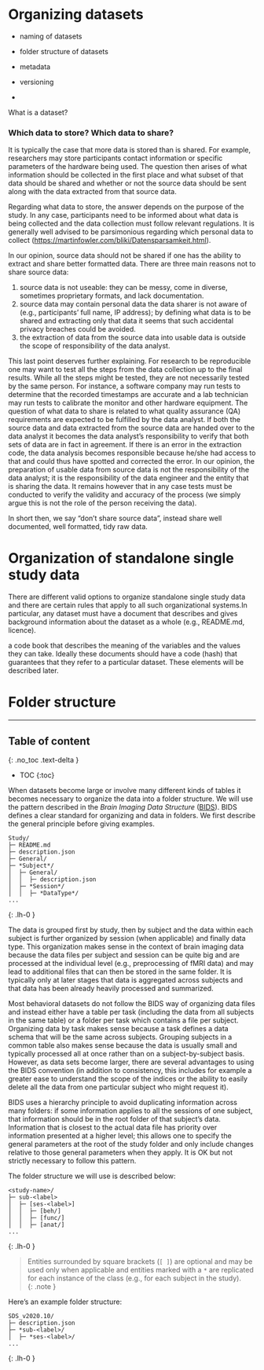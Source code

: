 
# Organizing datasets

- naming of datasets
- folder structure of datasets
- metadata
- versioning

-

What is a dataset?

### Which data to store? Which data to share?

It is typically the case that more data is stored than is shared. For example, researchers may store participants contact information or specific parameters of the hardware being used. The question then arises of what information should be collected in the first place and what subset of that data should be shared and whether or not the source data should be sent along with the data extracted from that source data.

Regarding what data to store, the answer depends on the purpose of the study. In any case, participants need to be informed about what data is being collected and the data collection must follow relevant regulations. It is generally well advised to be parsimonious regarding which personal data to collect (<https://martinfowler.com/bliki/Datensparsamkeit.html>).

In our opinion, source data should not be shared if one has the ability to extract and share better formatted data. There are three main reasons not to share source data:

1. source data is not useable: they can be messy, come in diverse, sometimes proprietary formats, and lack documentation.
2. source data may contain personal data the data sharer is not aware of (e.g., participants' full name, IP address); by defining what data is to be shared and extracting only that data it seems that such accidental privacy breaches could be avoided.
3. the extraction of data from the source data into usable data is outside the scope of responsibility of the data analyst.

This last point deserves further explaining. For research to be reproducible one may want to test all the steps from the data collection up to the final results. While all the steps might be tested, they are not necessarily tested by the same person. For instance, a software company may run tests to determine that the recorded timestamps are accurate and a lab technician may run tests to calibrate the monitor and other hardware equipment. The question of what data to share is related to what quality assurance (QA) requirements are expected to be fulfilled by the data analyst. If both the source data and data extracted from the source data are handed over to the data analyst it becomes the data analyst's responsibility to verify that both sets of data are in fact in agreement. If there is an error in the extraction code, the data analysis becomes responsible because he/she had access to that and could thus have spotted and corrected the error. In our opinion, the preparation of usable data from source data is not the responsibility of the data analyst; it is the responsibility of the data engineer and the entity that is sharing the data. It remains however that in any case tests must be conducted to verify the validity and accuracy of the process (we simply argue this is not the role of the person receiving the data).

In short then, we say "don't share source data", instead share well documented, well formatted, tidy raw data.

# Organization of standalone single study data

There are different valid options to organize standalone single study data and there are certain rules that apply to all such organizational systems.In particular, any dataset must have
a document that describes and gives background information about the dataset as a whole (e.g., README.md, licence).

a code book that describes the meaning of the variables and the values they can take.
Ideally these documents should have a code (hash) that guarantees that they refer to a particular dataset. These elements will be described later.

# Folder structure

<hr />

## Table of content

{: .no_toc .text-delta }

- TOC
{:toc}

When datasets become large or involve many different kinds of tables it becomes necessary to organize the data into a folder structure. We will use the pattern described in the *Brain Imaging Data Structure* ([BIDS]( https://bids.neuroimaging.io)). BIDS defines a clear standard for organizing and data in folders. We first describe the general principle before giving examples.

```
Study/
├─ README.md
├─ description.json
├─ General/
├─ *Subject*/
│  ├─ General/
│  │  ├─ description.json
│  ├─ *Session*/
│  │  ├─ *DataType*/
...
```

{: .lh-0 }

The data is grouped first by study, then by subject and the data within each subject is further organized by session (when applicable) and finally data type. This organization makes sense in the context of brain imaging data because the data files per subject and session can be quite big and are processed at the individual level (e.g., preprocessing of fMRI data) and may lead to additional files that can then be stored in the same folder. It is typically only at later stages that data is aggregated across subjects and that data has been already heavily processed and summarized.

Most behavioral datasets do not follow the BIDS way of organizing data files and instead either have a table per task (including the data from all subjects in the same table) or a folder per task which contains a file per subject. Organizing data by task makes sense because a task defines a data schema that will be the same across subjects. Grouping subjects in a common table also makes sense because the data is usually small and typically processed all at once rather than on a subject-by-subject basis. However, as data sets become larger, there are several advantages to using the BIDS convention (in addition to consistency, this includes for example a greater ease to understand the scope of the indices or the ability to easily delete all the data from one particular subject who might request it).

BIDS uses a hierarchy principle to avoid duplicating information across many folders: if some information applies to all the sessions of one subject, that information should be in the root folder of that subject's data. Information that is closest to the actual data file has priority over information presented at a higher level; this allows one to specify the general parameters at the root of the study folder and only include changes relative to those general parameters when they apply. It is OK but not strictly necessary to follow this pattern.

The folder structure we will use is described below:

```
<study-name>/
├─ sub-<label>
│  ├─ [ses-<label>]
│  │  ├─ [beh/]
│  │  ├─ [func/]
│  │  ├─ [anat/]
...
```

{: .lh-0 }

> Entities surrounded by square brackets (`[ ]`) are optional and may be used only when applicable and entities marked with a `*` are replicated for each instance of the class (e.g., for each subject in the study).  
{: .note }

Here's an example folder structure:

```
SDS_v2020.10/
├─ description.json
├─ *sub-<label>/
│  ├─ *ses-<label>/
...
```

{: .lh-0 }

